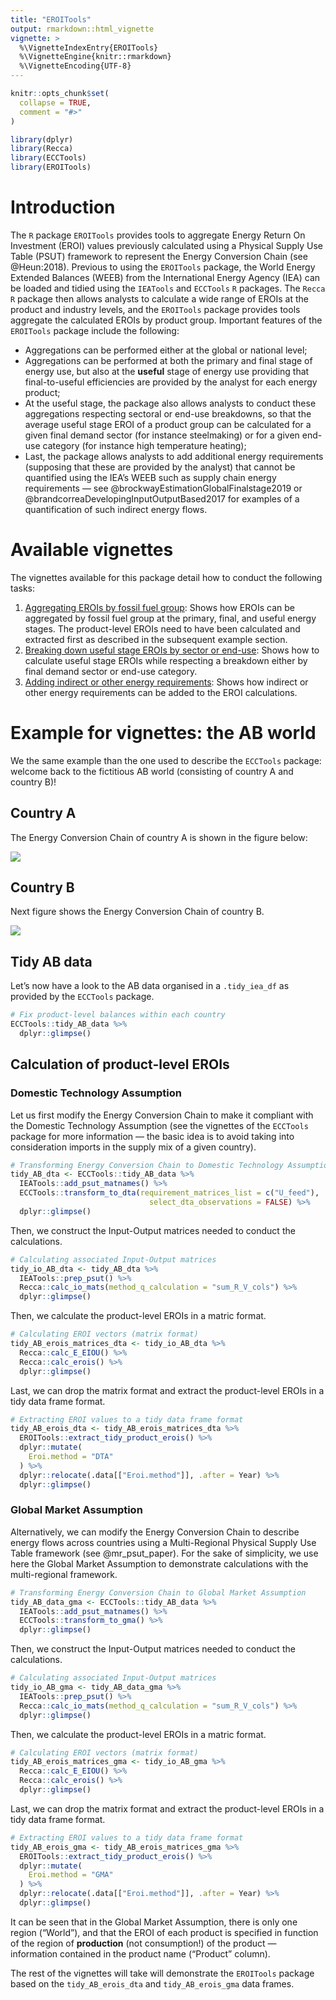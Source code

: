 ```yaml
---
title: "EROITools"
output: rmarkdown::html_vignette
vignette: >
  %\VignetteIndexEntry{EROITools}
  %\VignetteEngine{knitr::rmarkdown}
  %\VignetteEncoding{UTF-8}
---
```


```r
knitr::opts_chunk$set(
  collapse = TRUE,
  comment = "#>"
)
```

```r
library(dplyr)
library(Recca)
library(ECCTools)
library(EROITools)
```

# Introduction

The `R` package `EROITools` provides tools to aggregate Energy Return On Investment (EROI) values previously calculated using a Physical Supply Use Table (PSUT) framework to represent the Energy Conversion Chain (see @Heun:2018). Previous to using the `EROITools` package, the World Energy Extended Balances (WEEB) from the International Energy Agency (IEA) can be loaded and tidied using the `IEATools` and `ECCTools` `R` packages. The `Recca` `R` package then allows analysts to calculate a wide range of EROIs at the product and industry levels, and the `EROITools` package provides tools aggregate the calculated EROIs by product group. Important features of the `EROITools` package include the following:

* Aggregations can be performed either at the global or national level;
* Aggregations can be performed at both the primary and final stage of energy use, but also at the **useful** stage of energy use providing that final-to-useful efficiencies are provided by the analyst for each energy product;
* At the useful stage, the package also allows analysts to conduct these aggregations respecting sectoral or end-use breakdowns, so that the average useful stage EROI of a product group can be calculated for a given final demand sector (for instance steelmaking) or for a given end-use category (for instance high temperature heating);
* Last, the package allows analysts to add additional energy requirements (supposing that these are provided by the analyst) that cannot be quantified using the IEA's WEEB such as supply chain energy requirements --- see @brockwayEstimationGlobalFinalstage2019 or @brandcorreaDevelopingInputOutputBased2017 for examples of a quantification of such indirect energy flows.


# Available vignettes

The vignettes available for this package detail how to conduct the following tasks:

1.  [Aggregating EROIs by fossil fuel group](aggregating.html): Shows how EROIs can be aggregated by fossil fuel group at the primary, final, and useful energy stages. The product-level EROIs need to have been calculated and extracted first as described in the subsequent example section.
2.  [Breaking down useful stage EROIs by sector or end-use](breakdown.html): Shows how to calculate useful stage EROIs while respecting a breakdown either by final demand sector or end-use category.
3.  [Adding indirect or other energy requirements](indirect_energy.html): Shows how indirect or other energy requirements can be added to the EROI calculations.


# Example for vignettes: the AB world

We the same example than the one used to describe the `ECCTools` package: welcome back to the fictitious AB world (consisting of country A and country B)!


## Country A

The Energy Conversion Chain of country A is shown in the figure below:

![](figs/Country_A_ECC.png)


## Country B

Next figure shows the Energy Conversion Chain of country B.

![](figs/Country_B_ECC.png)


## Tidy AB data

Let's now have a look to the AB data organised in a `.tidy_iea_df` as provided by the `ECCTools` package.

```r
# Fix product-level balances within each country
ECCTools::tidy_AB_data %>% 
  dplyr::glimpse()
```


## Calculation of product-level EROIs

### Domestic Technology Assumption

Let us first modify the Energy Conversion Chain to make it compliant with the Domestic Technology Assumption (see the vignettes of the `ECCTools` package for more information --- the basic idea is to avoid taking into consideration imports in the supply mix of a given country).


```r
# Transforming Energy Conversion Chain to Domestic Technology Assumption
tidy_AB_dta <- ECCTools::tidy_AB_data %>%
  IEATools::add_psut_matnames() %>% 
  ECCTools::transform_to_dta(requirement_matrices_list = c("U_feed"),
                               select_dta_observations = FALSE) %>% 
  dplyr::glimpse()
```

Then, we construct the Input-Output matrices needed to conduct the calculations.

```r
# Calculating associated Input-Output matrices
tidy_io_AB_dta <- tidy_AB_dta %>%
  IEATools::prep_psut() %>%
  Recca::calc_io_mats(method_q_calculation = "sum_R_V_cols") %>% 
  dplyr::glimpse()
```

Then, we calculate the product-level EROIs in a matric format.

```r
# Calculating EROI vectors (matrix format)
tidy_AB_erois_matrices_dta <- tidy_io_AB_dta %>%
  Recca::calc_E_EIOU() %>%
  Recca::calc_erois() %>% 
  dplyr::glimpse()
```

Last, we can drop the matrix format and extract the product-level EROIs in a tidy data frame format.

```r
# Extracting EROI values to a tidy data frame format
tidy_AB_erois_dta <- tidy_AB_erois_matrices_dta %>%
  EROITools::extract_tidy_product_erois() %>%
  dplyr::mutate(
    Eroi.method = "DTA"
  ) %>%
  dplyr::relocate(.data[["Eroi.method"]], .after = Year) %>%
  dplyr::glimpse()
```


### Global Market Assumption

Alternatively, we can modify the Energy Conversion Chain to describe energy flows across countries using a Multi-Regional Physical Supply Use Table framework (see @mr_psut_paper). For the sake of simplicity, we use here the Global Market Assumption to demonstrate calculations with the multi-regional framework.

```r
# Transforming Energy Conversion Chain to Global Market Assumption
tidy_AB_data_gma <- ECCTools::tidy_AB_data %>%
  IEATools::add_psut_matnames() %>%
  ECCTools::transform_to_gma() %>%
  dplyr::glimpse()
```

Then, we construct the Input-Output matrices needed to conduct the calculations.

```r
# Calculating associated Input-Output matrices
tidy_io_AB_gma <- tidy_AB_data_gma %>%
  IEATools::prep_psut() %>%
  Recca::calc_io_mats(method_q_calculation = "sum_R_V_cols") %>% 
  dplyr::glimpse()
```

Then, we calculate the product-level EROIs in a matric format.

```r
# Calculating EROI vectors (matrix format)
tidy_AB_erois_matrices_gma <- tidy_io_AB_gma %>%
  Recca::calc_E_EIOU() %>%
  Recca::calc_erois() %>%
  dplyr::glimpse()
```

Last, we can drop the matrix format and extract the product-level EROIs in a tidy data frame format.

```r
# Extracting EROI values to a tidy data frame format
tidy_AB_erois_gma <- tidy_AB_erois_matrices_gma %>%
  EROITools::extract_tidy_product_erois() %>%
  dplyr::mutate(
    Eroi.method = "GMA"
  ) %>%
  dplyr::relocate(.data[["Eroi.method"]], .after = Year) %>%
  dplyr::glimpse()
```

It can be seen that in the Global Market Assumption, there is only one region ("World"), and that the EROI of each product is specified in function of the region of **production** (not consumption!) of the product --- information contained in the product name ("Product" column).

The rest of the vignettes will take will demonstrate the `EROITools` package based on the `tidy_AB_erois_dta` and `tidy_AB_erois_gma` data frames.